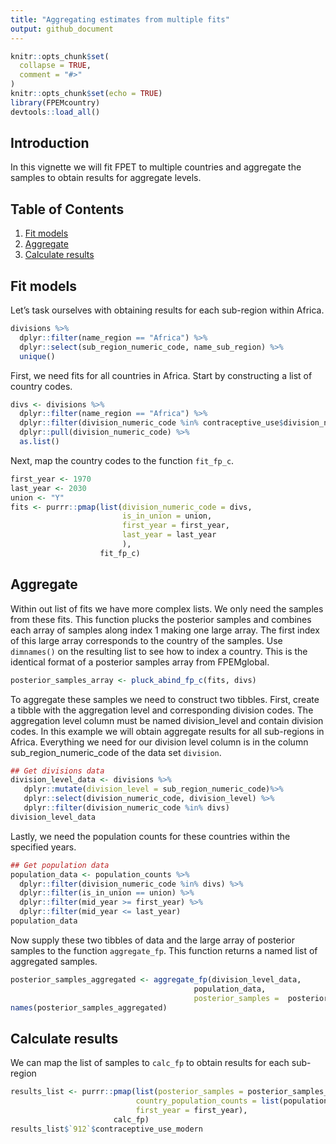 ```yaml
---
title: "Aggregating estimates from multiple fits"
output: github_document
---
```



```r
knitr::opts_chunk$set(
  collapse = TRUE,
  comment = "#>"
)
knitr::opts_chunk$set(echo = TRUE)
library(FPEMcountry)
devtools::load_all()
```



## Introduction
In this vignette we will fit FPET to multiple countries and aggregate the samples to obtain results for aggregate levels.

## Table of Contents
1. [Fit models](#fit)
2. [Aggregate](#run)
3. [Calculate results](#results)

## <a name="fit"></a>
## Fit models
Let's task ourselves with obtaining results for each sub-region within Africa.
```r
divisions %>%
  dplyr::filter(name_region == "Africa") %>%
  dplyr::select(sub_region_numeric_code, name_sub_region) %>%
  unique()
```

First, we need fits for all countries in Africa. Start by constructing a list of country codes.
```r
divs <- divisions %>%
  dplyr::filter(name_region == "Africa") %>%
  dplyr::filter(division_numeric_code %in% contraceptive_use$division_numeric_code) %>% # Filtering on the countries available in `contraceptive_use` because we are using this package data
  dplyr::pull(division_numeric_code) %>%
  as.list()
```

Next, map the country codes to the function `fit_fp_c`.
```r
first_year <- 1970
last_year <- 2030
union <- "Y"
fits <- purrr::pmap(list(division_numeric_code = divs,
                         is_in_union = union,
                         first_year = first_year,
                         last_year = last_year
                         ),
                    fit_fp_c)
```

## <a name="aggregate"></a>
## Aggregate
Within out list of fits we have more complex lists. We only need the samples from these fits. This function plucks the posterior samples and combines each array of samples along index 1 making one large array. The first index of this large array corresponds to the country of the samples. Use `dimnames()` on the resulting list to see how to index a country. This is the identical format of a posterior samples array from FPEMglobal.
```r
posterior_samples_array <- pluck_abind_fp_c(fits, divs)
```


To aggregate these samples we need to construct two tibbles. First, create a tibble with the aggregation level and corresponding division codes. The aggregation level column must be named division_level and contain division codes. In this example we will obtain aggregate results for all sub-regions in Africa. Everything we need for our division level column is in the column sub_region_numeric_code of the data set `division`.
```r
## Get divisions data
division_level_data <- divisions %>%
   dplyr::mutate(division_level = sub_region_numeric_code)%>%
   dplyr::select(division_numeric_code, division_level) %>%
   dplyr::filter(division_numeric_code %in% divs)
division_level_data
```
Lastly, we need the population counts for these countries within the specified years.
```r
## Get population data
population_data <- population_counts %>%
  dplyr::filter(division_numeric_code %in% divs) %>%
  dplyr::filter(is_in_union == union) %>%
  dplyr::filter(mid_year >= first_year) %>%
  dplyr::filter(mid_year <= last_year)
population_data
```

Now supply these two tibbles of data and the large array of posterior samples to the function `aggregate_fp`. This function returns a named list of aggregated samples.
```r
posterior_samples_aggregated <- aggregate_fp(division_level_data,
                                         population_data,
                                         posterior_samples =  posterior_samples_array)
names(posterior_samples_aggregated)
```




## <a name="results"></a>
## Calculate results
We can map the list of samples to `calc_fp` to obtain results for each sub-region
```r
results_list <- purrr::pmap(list(posterior_samples = posterior_samples_aggregated,
                            country_population_counts = list(population_data), #need to wrap any complex inputs in another list()
                            first_year = first_year),
                       calc_fp)
results_list$`912`$contraceptive_use_modern
```

